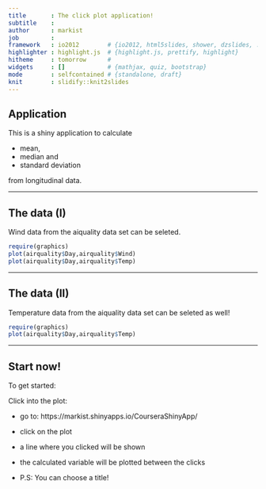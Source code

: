 ```yaml
---
title       : The click plot application!
subtitle    : 
author      : markist
job         : 
framework   : io2012        # {io2012, html5slides, shower, dzslides, ...}
highlighter : highlight.js  # {highlight.js, prettify, highlight}
hitheme     : tomorrow      # 
widgets     : []            # {mathjax, quiz, bootstrap}
mode        : selfcontained # {standalone, draft}
knit        : slidify::knit2slides
---
```


## Application

This is a shiny application to calculate 

- mean,
- median and
- standard deviation 

from longitudinal data.

---

## The data (I)

Wind data from the aiquality data set can be seleted.

````r
require(graphics)
plot(airquality$Day,airquality$Wind)
plot(airquality$Day,airquality$Temp)
````


---

## The data (II)

Temperature data from the aiquality data set can be seleted as well!

````r
require(graphics)
plot(airquality$Day,airquality$Temp)
````

---

## Start now!

To get started:

Click into the plot:

- go to: https://markist.shinyapps.io/CourseraShinyApp/
- click on the plot
- a line where you clicked will be shown
- the calculated variable will be plotted between the clicks

- P.S: You can choose a title!




